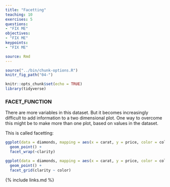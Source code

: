 ```yaml
---
title: "Facetting"
teaching: 10
exercises: 5
questions:
- "FIX ME"
objectives:
- "FIX ME"
keypoints:
- "FIX ME"

source: Rmd
---
```


```r
source("../bin/chunk-options.R")
knitr_fig_path("04-")
```

```r
knitr::opts_chunk$set(echo = TRUE)
library(tidyverse)
```

### FACET_FUNCTION

There are more variables in this dataset. But it becomes increasingly difficult
to add information to a two dimensional plot. One way to overcome this might be to 
make more than one plot, based on values in the dataset.

This is called facetting:

```r
ggplot(data = diamonds, mapping = aes(x = carat, y = price, color = color)) +
  geom_point() +
  facet_wrap(~clarity)
```
```r
ggplot(data = diamonds, mapping = aes(x = carat, y = price, color = color)) +
  geom_point() +
  facet_grid(clarity ~ color)
```


{% include links.md %}